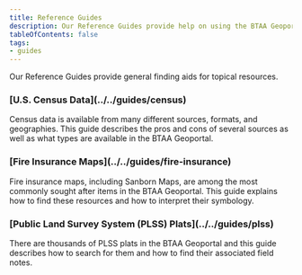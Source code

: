 ```yaml
---
title: Reference Guides
description: Our Reference Guides provide help on using the BTAA Geoportal as well as general finding aids for topical resources.
tableOfContents: false
tags:
- guides
---
```



Our Reference Guides provide general finding aids for topical resources.



<h3>[U.S. Census Data](../../guides/census)</h3>

Census data is available from many different sources, formats, and geographies. This guide describes the pros and cons of several sources as well as what types are available in the BTAA Geoportal.


<h3>[Fire Insurance Maps](../../guides/fire-insurance)</h3>

Fire insurance maps, including Sanborn Maps, are among the most commonly sought after items in the BTAA Geoportal. This guide explains how to find these resources and how to interpret their symbology. 

<h3>[Public Land Survey System (PLSS) Plats](../../guides/plss)</h3>

There are thousands of PLSS plats in the BTAA Geoportal and this guide describes how to search for them and how to find their associated field notes.
